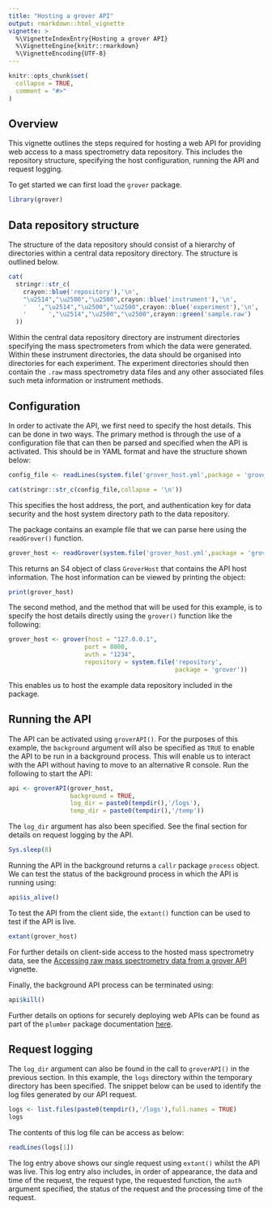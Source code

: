 ```yaml
---
title: "Hosting a grover API"
output: rmarkdown::html_vignette
vignette: >
  %\VignetteIndexEntry{Hosting a grover API}
  %\VignetteEngine{knitr::rmarkdown}
  %\VignetteEncoding{UTF-8}
---
```


```r
knitr::opts_chunk$set(
  collapse = TRUE,
  comment = "#>"
)
```

## Overview

This vignette outlines the steps required for hosting a web API for providing web access to a mass spectrometry data repository.
This includes the repository structure, specifying the host configuration, running the API and request logging.

To get started we can first load the `grover` package.

```r
library(grover)
```

## Data repository structure

The structure of the data repository should consist of a hierarchy of directories within a central data repository directory.
The structure is outlined below.

```r
cat(
  stringr::str_c(
    crayon::blue('repository'),'\n',
    "\u2514","\u2500","\u2500",crayon::blue('instrument'),'\n',
    '   ',"\u2514","\u2500","\u2500",crayon::blue('experiment'),'\n',
    '      ',"\u2514","\u2500","\u2500",crayon::green('sample.raw')
  ))
```

Within the central data repository directory are instrument directories specifying the mass spectrometers from which the data were generated.
Within these instrument directories, the data should be organised into directories for each experiment.
The experiment directories should then contain the `.raw` mass spectrometry data files and any other associated files such meta information or instrument methods.

## Configuration

In order to activate the API, we first need to specify the host details.
This can be done in two ways.
The primary method is through the use of a configuration file that can then be parsed and specified when the API is activated.
This should be in YAML format and have the structure shown below:

```r
config_file <- readLines(system.file('grover_host.yml',package = 'grover'))

cat(stringr::str_c(config_file,collapse = '\n'))
```

This specifies the host address, the port, and authentication key for data security and the host system directory path to the data repository.

The package contains an example file that we can parse here using the `readGrover()` function.

```r
grover_host <- readGrover(system.file('grover_host.yml',package = 'grover'))
```

This returns an S4 object of class `GroverHost` that contains the API host information.
The host information can be viewed by printing the object:

```r
print(grover_host)
```

The second method, and the method that will be used for this example, is to specify the host details directly using the `grover()` function like the following:

```r
grover_host <- grover(host = "127.0.0.1",
                     port = 8000,
                     auth = "1234",
                     repository = system.file('repository',
                                              package = 'grover'))
```

This enables us to host the example data repository included in the package.

## Running the API

The API can be activated using `groverAPI()`. 
For the purposes of this example, the `background` argument will also be specified as `TRUE` to enable the API to be run in a background process.
This will enable us to interact with the API without having to move to an alternative R console.
Run the following to start the API:

```r
api <- groverAPI(grover_host,
                 background = TRUE,
                 log_dir = paste0(tempdir(),'/logs'),
                 temp_dir = paste0(tempdir(),'/temp'))
```

The `log_dir` argument has also been specified.
See the final section for details on request logging by the API.

```r
Sys.sleep(8)
```

Running the API in the background returns a `callr` package `process` object. 
We can test the status of the background process in which the API is running using:

```r
api$is_alive()
```

To test the API from the client side, the `extant()` function can be used to test if the API is live.

```r
extant(grover_host)
```

For further details on client-side access to the hosted mass spectrometry data, see the [Accessing raw mass spectrometry data from a grover API](client-usage.html) vignette.

Finally, the background API process can be terminated using:

```r
api$kill()
```

Further details on options for securely deploying web APIs can be found as part of the `plumber` package documentation [here](https://www.rplumber.io/articles/hosting.html).

## Request logging

The `log_dir` argument can also be found in the call to `groverAPI()` in the previous section.
In this example, the `logs` directory within the temporary directory has been specified.
The snippet below can be used to identify the log files generated by our API request.

```r
logs <- list.files(paste0(tempdir(),'/logs'),full.names = TRUE)
logs
```

The contents of this log file can be access as below: 

```r
readLines(logs[1])
```

The log entry above shows our single request using `extant()` whilst the API was live.
This log entry also includes, in order of appearance, the data and time of the request, the request type, the requested function, the `auth` argument specified, the status of the request and the processing time of the request. 